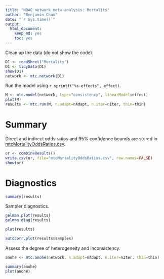 ```yaml
---
title: "NOAC network meta-analysis: Mortality"
author: "Benjamin Chan"
date: "`r Sys.time()`"
output: 
  html_document: 
    keep_md: yes
    toc: yes
---
```



Clean up the data (do not show the code).

```r
D1 <- readSheet("Mortality")
D1 <- tidyData(D1)
show(D1)
network <- mtc.network(D1)
```

Run the model using `r sprintf("%s-effects", effect)`.

```r
M <- mtc.model(network, type="consistency", linearModel=effect)
plot(M)
results <- mtc.run(M, n.adapt=nAdapt, n.iter=nIter, thin=thin)
```

# Summary

Direct and indirect odds ratios and 95% confidence bounds are stored in
[mtcMortalityOddsRatios.csv](mtcMortalityOddsRatios.csv).

```r
or <- combineResults()
write.csv(or, file="mtcMortalityOddsRatios.csv", row.names=FALSE)
show(or)
```

# Diagnostics

```r
summary(results)
```

Sampler diagnostics.

```r
gelman.plot(results)
gelman.diag(results)
```

```r
plot(results)
```

```r
autocorr.plot(results$samples)
```

Assess the degree of heterogeneity and inconsistency.

```r
anohe <- mtc.anohe(network, n.adapt=nAdapt, n.iter=nIter, thin=thin)
```

```r
summary(anohe)
plot(anohe)
```
